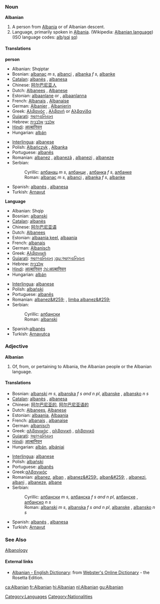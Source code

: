 ===Noun===
'''Albanian'''
#A person from [[Albania]] or of Albanian descent.
#Language, primarily spoken in [[Albania]]. (Wikipedia: [[w:Albanian language|Albanian language]]) (ISO language codes: [[alb]]/[[sqi]]   [[sq]])

====Translations====
'''person'''
{{top}}
*Albanian:  Shqiptar
*Bosnian: [[albanac]] ''m s'', [[albanci]] {{m}} {{p}}, [[albanka]] ''f s'', [[albanke]] {{f}} {{p}}
*[[Catalan]]: [[albanès]] {{m}}, [[albanesa]] {{f}}
*Chinese: [[阿尔巴尼亚人]]
*Dutch:  [[Albanees]] {{m}}, [[Albanese]] {{f}}
*Estonian: [[albaanlane]] {{m}} or {{f}}, [[albaanlanna]] {{f}}
*French: [[Albanais]] {{m}}, [[Albanaise]] {{f}}
*German: [[Albanier]] {{m}}, [[Albanierin]] {{f}}
*Greek: [[Αλβανός]] {{m}}, [[Αλβανή]] or [[Αλβανίδα]] {{f}}
*[[Gujarati]]: [[આલ્બાનિયન]]
*Hebrew: [[אלבני]] {{m}} [[אלבנית]] {{f}}
*[[Hindi]]: [[आल्बानियन]]
*Hungarian: [[albán]]
{{mid}}
*[[Interlingua]]: [[albanese]]
*Polish: [[Albańczyk]] {{m}}, [[Albanka]] {{f}}
*Portuguese: [[albanês]]
*Romanian: [[albanez]] {{m}}, [[albanezã]] {{f}}, [[albanezi]] {{m}} {{p}}, [[albaneze]] {{f}} {{p}}
*Serbian:
*:Cyrillic: [[албанац]] ''m s'', [[албанци]] {{m}} {{p}}, [[албанка]] ''f s'', [[албанке]] {{f}} {{p}}
*:Roman: [[albanac]] ''m s'', [[albanci]] {{m}} {{p}}, [[albanka]] ''f s'', [[albanke]] {{f}} {{p}}
*Spanish: [[albanés]] {{m}}, [[albanesa]] {{f}}
*Turkish: [[Arnavut]]
{{bottom}}
'''Language'''
{{top}}
*Albanian:  Shqip
*Bosnian: [[albanski]] {{m}}
*[[Catalan]]: [[albanès]]
*Chinese: [[阿尔巴尼亚语]]
*Dutch: [[Albanees]]
*Estonian: [[albaania keel]], [[albaania]]
*French: [[albanais]] {{m}}
*German: [[Albanisch]]
*Greek: [[Αλβανική]]
*[[Gujarati]]: [[આલ્બાનિયન]] [[:gu:આલ્બાનિયન]]
*Hebrew: [[אלבנית]]
*[[Hindi]]: [[आल्बानियन]] [[:hi:आल्बानियन]]
*Hungarian: [[albán]]
{{mid}}
*[[Interlingua]]: [[albanese]]
*Polish: [[albański]]
*Portuguese: [[albanês]]
*Romanian: [[albanez&#259;]] {{f}}, [[limba albanez&#259;]]
*Serbian:
*:Cyrillic: [[албански]] {{m}}
*:Roman: [[albanski]] {{m}}
*Spanish:[[albanés]]
*Turkish: [[Arnavutça]]
{{bottom}}
===Adjective===
'''Albanian'''

#Of, from, or pertaining to Albania, the Albanian people or the Albanian language.

====Translations====
{{top}}
*Bosnian: [[albanski]] ''m s'', [[albanska]] ''f s and n pl'', [[albanske]] {{f}} {{p}}, [[albansko]] ''n s''
*[[Catalan]]: [[albanès]] {{m}}, [[albanesa]] {{f}}
*Chinese: [[阿尔巴尼亚的]], [[阿尔巴尼亚语的]]
*Dutch: [[Albanees]], [[Albanese]]
*Estonian: [[albaania]], [[Albaania]]
*French: [[albanais]] {{m}}, [[albanaise]] {{f}}
*German: [[albanisch]]
*Greek: [[αλβανικός]] {{m}}, [[αλβανική]] {{f}}, [[αλβανικό]] {{n}}
*[[Gujarati]]: [[આલ્બાનિયન]]
*[[Hindi]]: [[आल्बानियन]]
*Hungarian: [[albán]], [[albániai]]
{{mid}}
*[[Interlingua]]: [[albanese]]
*Polish: [[albański]]
*Portuguese: [[albanês]]
*Greek:[[αλβανικός]]
*Romanian: [[albanez]], [[alban]] {{m}}, [[albanez&#259;]], [[alban&#259;]] {{f}}, [[albanezi]], [[albani]] {{m}} {{p}}, [[albaneze]], [[albane]] {{f}} {{p}}
*Serbian:
*:Cyrillic: [[албански]] ''m s'', [[албанска]] ''f s and n pl'', [[албанске]] {{f}} {{p}}, [[албанско]] ''n s''
*:Roman: [[albanski]] ''m s'', [[albanska]] ''f s and n pl'', [[albanske]] {{f}} {{p}}, [[albansko]] ''n s''
*Spanish: [[albanés]] {{m}}, [[albanesa]] {{f}}
*Turkish: [[Arnavut]]
{{bottom}}
===See Also===
[[Albanology]]

====External links====
{{Interwiktionary|code=sq}}
*[http://www.websters-online-dictionary.org/definition/Albanian-english/ Albanian - English Dictionary]: from [http://www.websters-online-dictionary.org Webster's Online Dictionary] - the Rosetta Edition.

[[ca:Albanian]]
[[fr:Albanian]]
[[hi:Albanian]]
[[nl:Albanian]]
[[gu:Albanian]]
[[Category:Languages]]
[[Category:Nationalities]]